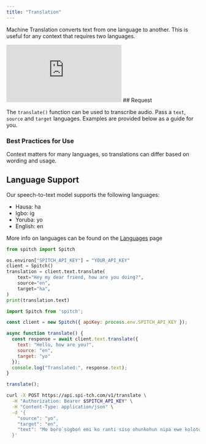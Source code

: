 ```yaml
---
title: "Translation"
---
```


Machine Translation converts text from one language to another. This is useful for any context that requires two languages.

<iframe
  className="w-full aspect-video rounded-xl"
  src="https://www.youtube.com/embed/yep7BFCffqc?si=BOVW9syAZvmQt54O"
  title="Language Translation in Spitch"
  frameBorder="0"
  allow="accelerometer; autoplay; clipboard-write; encrypted-media; gyroscope; picture-in-picture"
  allowFullScreen
></iframe>
## Request

The `translate()` function can be used to transcribe audio. Pass a `text`, `source` and `target` languages.
Examples are provided below as a guide for you.

### Best Practices for Use
<Info>
  Context matters for many languages, so translations can differ based on wording and usage.
</Info>

## Language Support

Our speech-to-text model supports the following languages:

- Hausa: ha
- Igbo: ig
- Yoruba: yo
- English: en

More info on languages can be found on the [Languages](/concepts/languages) page



<CodeGroup dropdown>

```python Python
from spitch import Spitch

os.environ["SPITCH_API_KEY"] = "YOUR_API_KEY"
client = Spitch()
translation = client.text.translate(
    text="Hey my dear friend, how are you doing?",
    source="en",
    target="ha",
)
print(translation.text)
```

```javascript JavaScript
import Spitch from 'spitch';

const client = new Spitch({ apiKey: process.env.SPITCH_API_KEY });

async function translate() {
  const response = await client.text.translate({
    text: "Hello, how are you?",
    source: "en",
    target: "yo"
  });
  console.log("Translated:", response.text);
}

translate();
```

```bash cURL
curl -X POST https://api.spi-tch.com/v1/translate \
  -H "Authorization: Bearer $SPITCH_API_KEY" \
  -H "Content-Type: application/json" \
  -d '{
    "source": "yo",
    "target": "en",
    "text": "Mo bọ̀rọ̀ ṣùgbọ́n emi ko ranti sísọ ohunkohun nipa ewe kọlọtọ, emi ni àwọn ṣe ede nla emi ko ni àwọn ijiroro ẹni-kọọkan tabi iranti ati pe emi ko ni idaduro alaye lati àwọn ibaraẹnisọrọ tẹlẹ, ni igba kọọkan ti o ba ni ijiroro tuntun ti o ba fẹ lati mọ nkan nipa ewe kọlọtọ emi yoo ni idunnu lati gbiyanju lati ranlọwọ pẹlu iyẹnì olèbiribiri miiran lẹyin ẹ̀hin."
  }'
  ```

</CodeGroup>